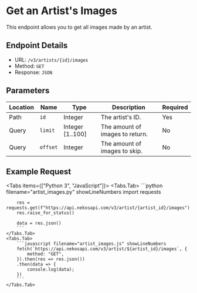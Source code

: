 
# Get an Artist's Images

This endpoint allows you to get all images made by an artist.

## Endpoint Details

-   URL: `/v3/artists/{id}/images`
-   Method: `GET`
-   Response: `JSON`

## Parameters

| Location | Name     | Type             | Description                     | Required |
| -------- | -------- | ---------------- | ------------------------------- | -------- |
| Path     | `id`     | Integer          | The artist's ID.                | Yes      |
| Query    | `limit`  | Integer [1..100] | The amount of images to return. | No       |
| Query    | `offset` | Integer          | The amount of images to skip.   | No       |

## Example Request

<Tabs items={["Python 3", "JavaScript"]}>
    <Tabs.Tab>
        ```python filename="artist_images.py" showLineNumbers
        import requests

        res = requests.get(f"https://api.nekosapi.com/v3/artist/{artist_id}/images")
        res.raise_for_status()

        data = res.json()
        ```
    </Tabs.Tab>
    <Tabs.Tab>
        ```javascript filename="artist_images.js" showLineNumbers
        fetch(`https://api.nekosapi.com/v3/artist/${artist_id}/images`, {
            method: "GET",
        }).then(res => res.json())
        .then(data => {
            console.log(data);
        })
        ```
    </Tabs.Tab>

</Tabs>
